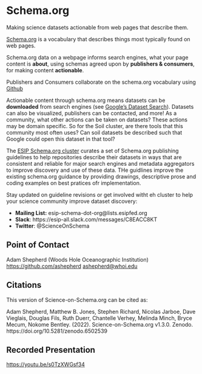 # Schema.org

Making science datasets actionable from web pages that describe them.

[Schema.org](https://schema.org/) is a vocabulary that describes things most typically found on web pages.

Schema.org data on a webpage informs search engines, what your page content is **about**, using schemas agreed upon by **publishers & consumers**, for making content **actionable**.

Publishers and Consumers collaborate on the schema.org vocabulary using [Github](https://github.com/schemaorg/schemaorg)

Actionable content through schema.org means datasets can be **downloaded** from search engines (see [Google's Dataset Search](https://datasetsearch.research.google.com/)). Datasets can also be visualized, publishers can be contacted, and more! As a community, what other actions can be taken on datasets? These actions may be domain specific. So for the Soil cluster, are there tools that this community most often uses? Can soil datasets be described such that Google could open this dataset in that tool?

The [ESIP Schema.org cluster](https://github.com/ESIPFed/science-on-schema.org/) curates a set of Schema.org publishing guidelines to help repositories describe their datasets in ways that are consistent and reliable for major search engines and metadata aggregators to improve discovery and use of these data. THe guidlines improve the existing schema.org guidance by providing drawings, descriptive prose and coding examples on best pratices ofr implementation.

Stay updated on guideline revisions or get involved witht eh cluster to help your science community improve dataset discovery:

* **Mailing List:** esip-schema-dot-org@lists.esipfed.org
* **Slack**: https://esip-all.slack.com/messages/C8EACC8KT 
* **Twitter**: @ScienceOnSchema


## Point of Contact

Adam Shepherd (Woods Hole Oceanographic Institution) [https://github.com/ashepherd](https://github.com/ashepherd) <ashepherd@whoi.edu>

## Citations

This version of Science-on-Schema.org can be cited as:

Adam Shepherd, Matthew B. Jones, Stephen Richard, Nicolas Jarboe, Dave Vieglais, Douglas Fils, Ruth Duerr, Chantelle Verhey, Melinda Minch, Bryce Mecum, Nokome Bentley. (2022). Science-on-Schema.org v1.3.0. Zenodo. https://doi.org/10.5281/zenodo.6502539

## Recorded Presentation

[https://youtu.be/s0TzXWGsf34](https://youtu.be/s0TzXWGsf34) 
